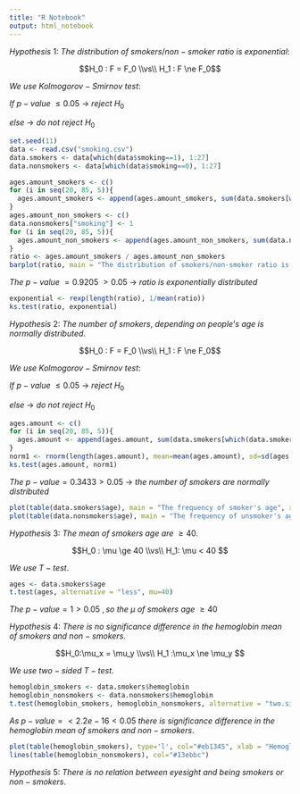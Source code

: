 ---
title: "R Notebook"
output: html_notebook
---

$Hypothesis$ $1:$ $The$ $distribution$ $of$ $smokers/non-smoker$ $ratio$ $is$ $exponential:$

$$H_0 : F = F_0 \\vs\\ H_1 : F \ne F_0$$

$We$ $use$ $Kolmogorov -Smirnov$ $test:$

$If$ $p-value$ $\le 0.05$ $\to$ $reject$ $H_0$

$else$ $\to$ $do$ $not$ $reject$ $H_0$

```{r}
set.seed(11)
data <- read.csv("smoking.csv")
data.smokers <- data[which(data$smoking==1), 1:27]
data.nonsmokers <- data[which(data$smoking==0), 1:27]
```

```{r}
ages.amount_smokers <- c()
for (i in seq(20, 85, 5)){
  ages.amount_smokers <- append(ages.amount_smokers, sum(data.smokers[which(data.smokers$age==i), 27]))
}
ages.amount_non_smokers <- c()
data.nonsmokers["smoking"] <- 1
for (i in seq(20, 85, 5)){
  ages.amount_non_smokers <- append(ages.amount_non_smokers, sum(data.nonsmokers[which(data.nonsmokers$age==i), 27]))
}
ratio <- ages.amount_smokers / ages.amount_non_smokers
barplot(ratio, main = "The distribution of smokers/non-smoker ratio is exponential.", names.arg = seq(20, 85, 5), col="#a83264")
```

$The$ $p-value$ $= 0.9205$ $> 0.05$ $\to$ $ratio$ $is$ $exponentially$ $distributed$

```{r}
exponential <- rexp(length(ratio), 1/mean(ratio))
ks.test(ratio, exponential)
```

$Hypothesis$ $2:$ $The$ $number$ $of$ $smokers$, $depending$ $on$ $people’s$ $age$ $is$ $normally$ $distributed.$

$$H_0 : F = F_0 \\vs\\ H_1 : F \ne F_0$$

$We$ $use$ $Kolmogorov -Smirnov$ $test:$

$If$ $p-value$ $\le 0.05$ $\to$ $reject$ $H_0$

$else$ $\to$ $do$ $not$ $reject$ $H_0$

```{r}
ages.amount <- c()
for (i in seq(20, 85, 5)){
  ages.amount <- append(ages.amount, sum(data.smokers[which(data.smokers$age==i), 27]))
}
norm1 <- rnorm(length(ages.amount), mean=mean(ages.amount), sd=sd(ages.amount))
ks.test(ages.amount, norm1)
```

$The$ $p-value = 0.3433 > 0.05$ $\to$ $the$ $number$ $of$ $smokers$ $are$ $normally$ $distributed$

```{r}
plot(table(data.smokers$age), main = "The frequency of smoker's age", xlab ='Age', ylab = "Frequency", col="#32a856")
plot(table(data.nonsmokers$age), main = "The frequency of unsmoker's age", xlab ='Age', ylab = "Frequency", col="#32a88f")
```

$Hypothesis$ $3:$ $The$ $mean$ $of$ $smokers$ $age$ $are$ $\ge40.$

$$H_0 : \mu \ge 40   \\vs\\ H_1: \mu < 40 $$

$We$ $use$ $T-test.$

```{r}
ages <- data.smokers$age
t.test(ages, alternative = "less", mu=40)
```

$The$ $p-value = 1 > 0.05$ $,so$ $the$ $\mu$ $of$ $smokers$ $age$ $\ge40$

$Hypothesis$ $4:$ $There$ $is$ $no$ $significance$ $difference$ $in$ $the$ $hemoglobin$ $mean$ $of$ $smokers$ $and$ $non-smokers.$

$$H_0:\mu_x = \mu_y  \\vs\\ H_1 :\mu_x \ne \mu_y $$

$We$ $use$ $two-sided$ $T-test.$

```{r}
hemoglobin_smokers <- data.smokers$hemoglobin
hemoglobin_nonsmokers <- data.nonsmokers$hemoglobin
t.test(hemoglobin_smokers, hemoglobin_nonsmokers, alternative = "two.sided")
```

$As$ $p-value = < 2.2e-16 < 0.05$ $there$ $is$ $significance$ $difference$ $in$ $the$ $hemoglobin$ $mean$ $of$ $smokers$ $and$ $non-smokers.$

```{r}
plot(table(hemoglobin_smokers), type='l', col="#eb1345", xlab = "Hemoglobin value", ylab = "The number of people")
lines(table(hemoglobin_nonsmokers), col="#13ebbc")
```
$Hypothesis$ $5:$ $There$ $is$ $no$ $relation$ $between$ $eyesight$ $and$ $being$  $smokers$ $or$ $non-smokers.$

